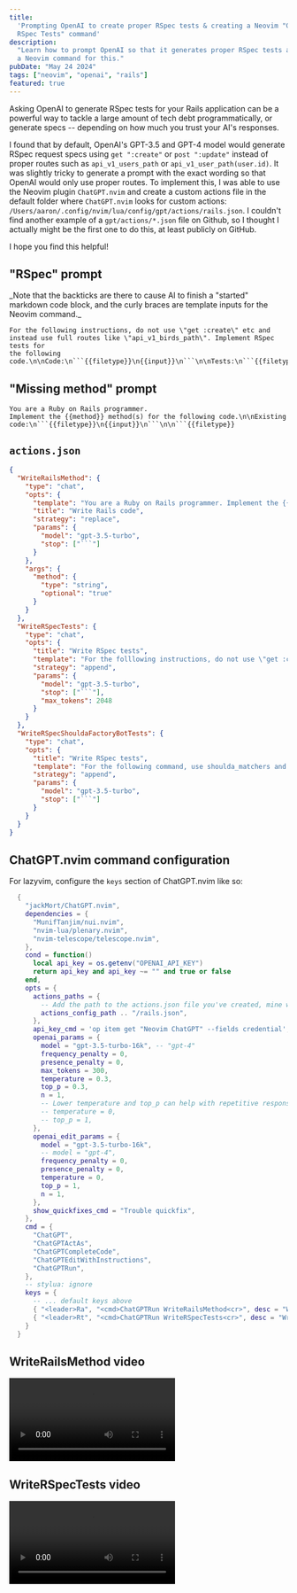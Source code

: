 ```yaml
---
title:
  'Prompting OpenAI to create proper RSpec tests & creating a Neovim "Generate
  RSpec Tests" command'
description:
  "Learn how to prompt OpenAI so that it generates proper RSpec tests and create
  a Neovim command for this."
pubDate: "May 24 2024"
tags: ["neovim", "openai", "rails"]
featured: true
---
```


Asking OpenAI to generate RSpec tests for your Rails application can be a
powerful way to tackle a large amount of tech debt programmatically, or generate
specs -- depending on how much you trust your AI's responses.

I found that by default, OpenAI's GPT-3.5 and GPT-4 model would generate RSpec
request specs using `get ":create"` or `post ":update"` instead of proper routes
such as `api_v1_users_path` or `api_v1_user_path(user.id)`. It was slightly
tricky to generate a prompt with the exact wording so that OpenAI would only use
proper routes. To implement this, I was able to use the Neovim plugin
`ChatGPT.nvim` and create a custom actions file in the default folder where
`ChatGPT.nvim` looks for custom actions:
`/Users/aaron/.config/nvim/lua/config/gpt/actions/rails.json`. I couldn't find
another example of a `gpt/actions/*.json` file on Github, so I thought I
actually might be the first one to do this, at least publicly on GitHub.

I hope you find this helpful!

## "RSpec" prompt

<p class="font-sm">
  _Note that the backticks are there to cause AI to finish a "started" markdown
  code block, and the curly braces are template inputs for the Neovim command._
</p>

````text
For the following instructions, do not use \"get :create\" etc and
instead use full routes like \"api_v1_birds_path\". Implement RSpec tests for
the following code.\n\nCode:\n```{{filetype}}\n{{input}}\n```\n\nTests:\n```{{filetype}}
````

## "Missing method" prompt

````text
You are a Ruby on Rails programmer.
Implement the {{method}} method(s) for the following code.\n\nExisting
code:\n```{{filetype}}\n{{input}}\n```\n\n```{{filetype}}
````

## `actions.json`

````json
{
  "WriteRailsMethod": {
    "type": "chat",
    "opts": {
      "template": "You are a Ruby on Rails programmer. Implement the {{method}} method(s) for the following code.\n\nExisting code:\n```{{filetype}}\n{{input}}\n```\n\n```{{filetype}}",
      "title": "Write Rails code",
      "strategy": "replace",
      "params": {
        "model": "gpt-3.5-turbo",
        "stop": ["```"]
      }
    },
    "args": {
      "method": {
        "type": "string",
        "optional": "true"
      }
    }
  },
  "WriteRSpecTests": {
    "type": "chat",
    "opts": {
      "title": "Write RSpec tests",
      "template": "For the folllowing instructions, do not use \"get :create\" etc and instead use full routes like \"api_v1_birds_path\". Implement RSpec tests for the following code.\n\nCode:\n```{{filetype}}\n{{input}}\n```\n\nTests:\n```{{filetype}}",
      "strategy": "append",
      "params": {
        "model": "gpt-3.5-turbo",
        "stop": ["```"],
        "max_tokens": 2048
      }
    }
  },
  "WriteRSpecShouldaFactoryBotTests": {
    "type": "chat",
    "opts": {
      "title": "Write RSpec tests",
      "template": "For the following command, use shoulda_matchers and assume FactoryBot factories exist for all models. Implement RSpec tests for the following code.\n\nCode:\n```{{filetype}}\n{{input}}\n```\n\nTests:\n```{{filetype}}",
      "strategy": "append",
      "params": {
        "model": "gpt-3.5-turbo",
        "stop": ["```"]
      }
    }
  }
}
````

## ChatGPT.nvim command configuration

For lazyvim, configure the `keys` section of ChatGPT.nvim like so:

```lua
  {
    "jackMort/ChatGPT.nvim",
    dependencies = {
      "MunifTanjim/nui.nvim",
      "nvim-lua/plenary.nvim",
      "nvim-telescope/telescope.nvim",
    },
    cond = function()
      local api_key = os.getenv("OPENAI_API_KEY")
      return api_key and api_key ~= "" and true or false
    end,
    opts = {
      actions_paths = {
        -- Add the path to the actions.json file you've created, mine was called rails.json
        actions_config_path .. "/rails.json",
      },
      api_key_cmd = 'op item get "Neovim ChatGPT" --fields credential',
      openai_params = {
        model = "gpt-3.5-turbo-16k", -- "gpt-4"
        frequency_penalty = 0,
        presence_penalty = 0,
        max_tokens = 300,
        temperature = 0.3,
        top_p = 0.3,
        n = 1,
        -- Lower temperature and top_p can help with repetitive responses and make the AI more creative
        -- temperature = 0,
        -- top_p = 1,
      },
      openai_edit_params = {
        model = "gpt-3.5-turbo-16k",
        -- model = "gpt-4",
        frequency_penalty = 0,
        presence_penalty = 0,
        temperature = 0,
        top_p = 1,
        n = 1,
      },
      show_quickfixes_cmd = "Trouble quickfix",
    },
    cmd = {
      "ChatGPT",
      "ChatGPTActAs",
      "ChatGPTCompleteCode",
      "ChatGPTEditWithInstructions",
      "ChatGPTRun",
    },
    -- stylua: ignore
    keys = {
      -- ... default keys above
      { "<leader>Ra", "<cmd>ChatGPTRun WriteRailsMethod<cr>", desc = "Write Rails code" },
      { "<leader>Rt", "<cmd>ChatGPTRun WriteRSpecTests<cr>", desc = "Write RSpec tests", mode = "v" },
    }
  }
```


## WriteRailsMethod video

<video controls="" autoplay="false" loop="true">
  <source src={WriteRailsMethodVideo} type="video/webm" />
</video>

## WriteRSpecTests video

<video controls="" autoplay="false" loop="true">
  <source src={WriteRSpecTestsVideo} type="video/webm" />
</video>
